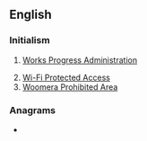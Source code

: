 {{wikipedia|WPA}}
==English==

===Initialism===
{{rfc-header|Initialism}}
{{head|en|initialism}}
# {{lb|en|US}} [[w:Works Progress Administration|Works Progress Administration]]
# [[w:Wi-Fi Protected Access|Wi-Fi Protected Access]]
# [[w:Woomera Prohibited Area|Woomera Prohibited Area]]

===Anagrams===
* {{anagrams|en|a=apw|APW|AWP|PWA|WAP|paw|wap}}